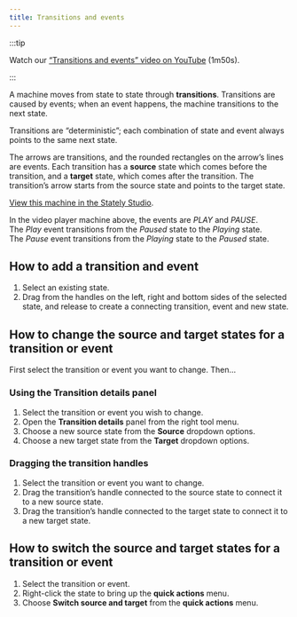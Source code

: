 ```yaml
---
title: Transitions and events
---
```



:::tip

Watch our [“Transitions and events” video on YouTube](https://www.youtube.com/watch?v=0qgP4RZyq58&list=PLvWgkXBB3dd4I_l-djWVU2UGPyBgKfnTQ&index=4) (1m50s).

:::

A machine moves from state to state through **transitions**. Transitions are caused by events; when an event happens, the machine transitions to the next state.

Transitions are “deterministic”; each combination of state and event always points to the same next state.

The arrows are transitions, and the rounded rectangles on the arrow’s lines are events. Each transition has a **source** state which comes before the transition, and a **target** state, which comes after the transition. The transition’s arrow starts from the source state and points to the target state.

<p>
<ThemedImage
  alt="A video player state machine with an initial Paused State and a Playing state. The Play event transitions from Paused to Playing. The Pause event transitions from Playing to Paused."
  sources={{
    light: useBaseUrl('/transitions-and-events/intro/transitions-and-events.png'),
    dark: useBaseUrl('/transitions-and-events/intro/transitions-and-events-dm.png'),
  }}
/>
</p>

[View this machine in the Stately Studio](https://stately.ai/registry/editor/e13bef2b-bb13-4465-96ac-0bc25340688e?machineId=9630e3b7-9f8e-4dc9-8b55-661f854d28b7).

In the video player machine above, the events are *PLAY* and *PAUSE*. The *Play* event transitions from the *Paused* state to the *Playing* state. The *Pause* event transitions from the *Playing* state to the *Paused* state.

## How to add a transition and event

1. Select an existing state.
2. Drag from the handles on the left, right and bottom sides of the selected state, and release to create a connecting transition, event and new state.

## How to change the source and target states for a transition or event

First select the transition or event you want to change. Then…

### Using the **Transition details** panel

1. Select the transition or event you wish to change.
2. Open the **Transition details** panel from the right tool menu.
3. Choose a new source state from the **Source** dropdown options.
4. Choose a new target state from the **Target** dropdown options.

### Dragging the transition handles

1. Select the transition or event you want to change.
2. Drag the transition’s handle connected to the source state to connect it to a new source state.
3. Drag the transition’s handle connected to the target state to connect it to a new target state.

## How to switch the source and target states for a transition or event

1. Select the transition or event.
2. Right-click the state to bring up the **quick actions** menu.
3. Choose **Switch source and target** from the **quick actions** menu.
